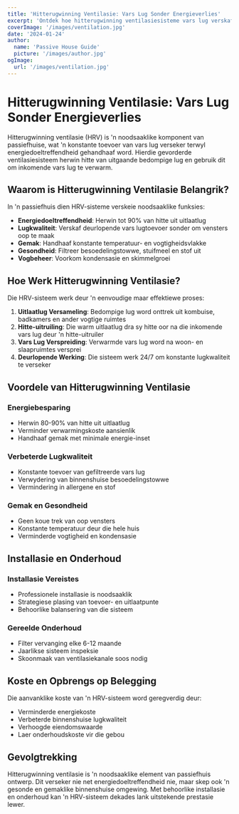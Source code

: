 ```yaml
---
title: 'Hitterugwinning Ventilasie: Vars Lug Sonder Energieverlies'
excerpt: 'Ontdek hoe hitterugwinning ventilasiesisteme vars lug verskaf terwyl energiedoeltreffendheid in passiefhuise gehandhaaf word.'
coverImage: '/images/ventilation.jpg'
date: '2024-01-24'
author:
  name: 'Passive House Guide'
  picture: '/images/author.jpg'
ogImage:
  url: '/images/ventilation.jpg'
---
```


# Hitterugwinning Ventilasie: Vars Lug Sonder Energieverlies

Hitterugwinning ventilasie (HRV) is 'n noodsaaklike komponent van passiefhuise, wat 'n konstante toevoer van vars lug verseker terwyl energiedoeltreffendheid gehandhaaf word. Hierdie gevorderde ventilasiesisteem herwin hitte van uitgaande bedompige lug en gebruik dit om inkomende vars lug te verwarm.

## Waarom is Hitterugwinning Ventilasie Belangrik?

In 'n passiefhuis dien HRV-sisteme verskeie noodsaaklike funksies:

- **Energiedoeltreffendheid**: Herwin tot 90% van hitte uit uitlaatlug
- **Lugkwaliteit**: Verskaf deurlopende vars lugtoevoer sonder om vensters oop te maak
- **Gemak**: Handhaaf konstante temperatuur- en vogtigheidsvlakke
- **Gesondheid**: Filtreer besoedelingstowwe, stuifmeel en stof uit
- **Vogbeheer**: Voorkom kondensasie en skimmelgroei

## Hoe Werk Hitterugwinning Ventilasie?

Die HRV-sisteem werk deur 'n eenvoudige maar effektiewe proses:

1. **Uitlaatlug Versameling**: Bedompige lug word onttrek uit kombuise, badkamers en ander vogtige ruimtes
2. **Hitte-uitruiling**: Die warm uitlaatlug dra sy hitte oor na die inkomende vars lug deur 'n hitte-uitruiler
3. **Vars Lug Verspreiding**: Verwarmde vars lug word na woon- en slaapruimtes versprei
4. **Deurlopende Werking**: Die sisteem werk 24/7 om konstante lugkwaliteit te verseker

## Voordele van Hitterugwinning Ventilasie

### Energiebesparing
- Herwin 80-90% van hitte uit uitlaatlug
- Verminder verwarmingskoste aansienlik
- Handhaaf gemak met minimale energie-inset

### Verbeterde Lugkwaliteit
- Konstante toevoer van gefiltreerde vars lug
- Verwydering van binnenshuise besoedelingstowwe
- Vermindering in allergene en stof

### Gemak en Gesondheid
- Geen koue trek van oop vensters
- Konstante temperatuur deur die hele huis
- Verminderde vogtigheid en kondensasie

## Installasie en Onderhoud

### Installasie Vereistes
- Professionele installasie is noodsaaklik
- Strategiese plasing van toevoer- en uitlaatpunte
- Behoorlike balansering van die sisteem

### Gereelde Onderhoud
- Filter vervanging elke 6-12 maande
- Jaarlikse sisteem inspeksie
- Skoonmaak van ventilasiekanale soos nodig

## Koste en Opbrengs op Belegging

Die aanvanklike koste van 'n HRV-sisteem word geregverdig deur:
- Verminderde energiekoste
- Verbeterde binnenshuise lugkwaliteit
- Verhoogde eiendomswaarde
- Laer onderhoudskoste vir die gebou

## Gevolgtrekking

Hitterugwinning ventilasie is 'n noodsaaklike element van passiefhuis ontwerp. Dit verseker nie net energiedoeltreffendheid nie, maar skep ook 'n gesonde en gemaklike binnenshuise omgewing. Met behoorlike installasie en onderhoud kan 'n HRV-sisteem dekades lank uitstekende prestasie lewer.

